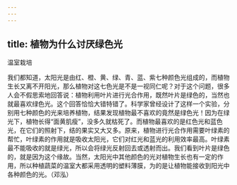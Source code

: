 ```yaml
---
---
---
```

title: 植物为什么讨厌绿色光
---




温室栽培



我们都知道，太阳光是由红、橙、黄、绿、青、蓝、紫七种颜色光组成的，而植物生长又离不开阳光，那么植物对这七色光是不是一视同仁呢？对于这个问题，很多人会不假思索地回答说：植物利用叶片进行光合作用，既然叶片是绿色的，当然也就最喜欢绿色光。这个回答恰恰大错特错了。科学家曾经设计了这样一个实验，分别用七种颜色的光来培养植物，结果发现植物最不喜欢的竟然是绿色光！因为在绿光下，植物长得“面黄肌瘦”，没多久就枯死了。而植物最喜欢的是红色光和蓝色光，在它们的照射下，结的果实又大又多。原来，植物进行光合作用需要叶绿素的帮忙，叶绿素的作用就是吸收太阳光，它们对红光和蓝光的利用效率最高。叶绿素最不能吸收的就是绿光，所以会将绿光反射回去或透射而出。我们看到叶片是绿色的，就是因为这个缘故。当然，太阳光中其他颜色的光对植物生长也有一定的作用，所以种植蔬菜的温室大都采用透明的塑料薄膜，为的是让植物能接收到阳光中各种颜色的光。（邓泓）